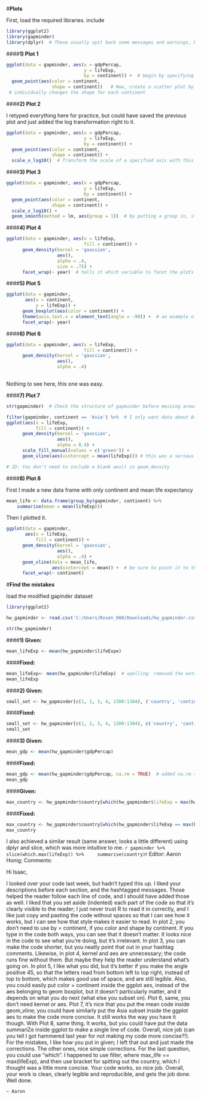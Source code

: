 
#**Plots**

First, load the required libraries. include

```r
library(ggplot2)
library(gapminder)
library(dplyr)  # These usually spit back some messages and warnings, by adding message = FALSE into the above markdown formatting  it suppresses it.
```


####**1) Plot 1**
```r
ggplot(data = gapminder, aes(x = gdpPercap, 
                             y = lifeExp, 
                             by = continent)) +  # begin by specifying dataset, axis, and grouping
  geom_point(aes(color = continent, 
                 shape = continent))   # Now, create a scatter plot by creating a layer. Specify how the variables are displayed on the graph.
 # individually changes the shape for each continent
```
  
####**2) Plot 2**

I retyped everything here for practice, but could have saved the previous plot and just added the log transformation right to it.

```r
ggplot(data = gapminder, aes(x = gdpPercap, 
                             y = lifeExp, 
                             by = continent)) + 
  geom_point(aes(color = continent, 
                 shape = continent)) +
  scale_x_log10()  # Transform the scale of a specified axis with this command. Other transformations can be used instead of log10.
```  
  
####**3) Plot 3**
```r
ggplot(data = gapminder, aes(x = gdpPercap, 
                             y = lifeExp, 
                             by = continent)) + 
  geom_point(aes(color = continent, 
                 shape = continent)) +
  scale_x_log10() +
  geom_smooth(method = lm, aes(group = 1))  # by putting a group in, it's really just specifying not to group by continent. can also just remove by = continent from above.
``` 
  
####**4) Plot 4** 
```r
ggplot(data = gapminder, aes(x = lifeExp, 
                             fill = continent)) +
      geom_density(kernel = 'gaussian', 
                   aes(),
                   alpha = .4, 
                   size = .75) +
      facet_wrap(~ year)  # tells it which variable to facet the plots by. Fun to play with, I made a huge plot faceting by country and a useless one faceting by continent.
```

####**5) Plot 5**
```r
ggplot(data = gapminder, 
       aes(x = continent, 
           y = lifeExp)) +
      geom_boxplot(aes(color = continent)) +
      theme(axis.text.x = element_text(angle = -90)) +  # an example of a layer that adjusts the axis text in more elaborate ways than just size. Still just scratching the surface here, but at least this makes it readable.
      facet_wrap(~ year)
```      
####**6) Plot 6**
```r
ggplot(data = gapminder, aes(x = lifeExp, 
                             fill = continent)) +
      geom_density(kernel = 'gaussian', 
                   aes(), 
                   alpha = .4)
                
```
Nothing to see here, this one was easy.

####**7) Plot 7**
```r
str(gapminder)  # Check the structure of gapminder before messing around too much with dplyr, just to get your head on straight
```

```r
filter(gapminder, continent == 'Asia') %>%  # I only want data about Asia so it's safe to filter out everything else
ggplot(aes(x = lifeExp, 
           fill = continent)) +
      geom_density(kernel = 'gaussian', 
                   aes(), 
                   alpha = 0.4) +
      scale_fill_manual(values = c('green')) +
      geom_vline(aes(xintercept = mean(lifeExp))) # this was a serious pain, I had trouble finding a concise write up on geom_vline. After an hour struggle, I realized I had mispelled xintercept, woops.

# JD: You don't need to include a blank aes() in geom_density
```
      
    
####**8) Plot 8**

First I made a new data frame with only continent and mean life expectancy

```r
mean_life <- data.frame(group_by(gapminder, continent) %>%  
    summarise(mean = mean(lifeExp)))
```
Then I plotted it.

```r
ggplot(data = gapminder, 
       aes(x = lifeExp, 
           fill = continent)) +              
      geom_density(kernel = 'gaussian', 
                   aes(), 
                   alpha = .4) +
      geom_vline(data = mean_life, 
                 aes(xintercept = mean)) +  # be sure to point it to the new data table here. I almost confused myself by having the column named mean, is there a standard protocol about not naming things the same as a function?
      facet_wrap(~ continent) 
```      
      
      
      
#**Find the mistakes**

load the modified gapinder dataset

```r
library(ggplot2)

hw_gapminder <- read.csv('C:/Users/Rosen_000/Downloads/hw_gapminder.csv')

str(hw_gapminder)
```

####**1) Given:**

```r
mean_lifeExp <- mean(hw_gapminder$lifeExpe)
```

####**Fixed:**
    
```r
mean_lifeExp<- mean(hw_gapminder$lifeExp)  # spelling: removed the extra "e" at the end 
mean_lifeExp
```

####**2) Given:**

```r
small_set <- hw_gapminder[c(1, 2, 3, 4, 1300:1304), ('country', 'continent', 'year')]
```

####**Fixed:**
```r
small_set <- hw_gapminder[c(1, 2, 3, 4, 1300:1304), c('country', 'continent', 'year')]  # syntax: added a "c" before the list of columns to include
small_set
```

####**3) Given:** 
```r
mean_gdp <- mean(hw_gapminder$gdpPercap)
```
####**Fixed:**
```r
mean_gdp <- mean(hw_gapminder$gdpPercap, na.rm = TRUE)  # added na.rm = TRUE, allowing to calculate the mean even though there was some missing data or something in there.
mean_gdp
```
####**Given:**
```r
max_country <- hw_gapminder$country[which(hw_gapminder$lifeExp = max(hw_gapminder$lifeExp))]
```

####**Fixed:**
```r
max_country <- hw_gapminder$country[which(hw_gapminder$lifeExp == max(hw_gapminder$lifeExp))] # syntax: Needed an extra "=", although it generated a sligthly different result than the one on the website; mine showed levels. 
max_country
```
I also achieved a similar result (same answer, looks a little different) using dplyr and slice, which was more intuitive to me.
```r
gapminder %>%
    slice(which.max(lifeExp)) %>%
    summarise(country)
```r

 
Editor: Aaron Honig;
Comments:

Hi Isaac,

  I looked over your code last week, but hadn’t typed this up.  I liked your descriptions before each section, and the hashtagged messages.  Those helped the reader follow each line of code, and I should have added those as well.  I liked that you set aside (indented) each part of the code so that it’s clearly visible to the reader; I just never trust R to read it in correctly, and I like just copy and pasting the code without spaces so that I can see how it works, but I can see how that style makes it easier to read. 
     In plot 2, you don’t need to use by = continent, if you color and shape by continent.  If you type in the code both ways, you can see that it doesn’t matter.  It looks nice in the code to see what you’re doing, but it’s irrelevant.  In plot 3, you can make the code shorter, but you neatly point that out in your hashtag comments. Likewise, in plot 4, kernel and aes are unnecessary; the code runs fine without them.  But maybe they help the reader understand what’s going on. In plot 5, I like what you did, but it’s better if you make the angle positive 45, so that the letters read from bottom left to top right, instead of top to bottom, which makes good use of space, and are still legible.  Also, you could easily put color = continent inside the ggplot aes, instead of the aes belonging to geom boxplot, but it doesn’t particularly matter, and it depends on what you do next (what else you subset on).  Plot 6, same, you don’t need kernel or aes.  Plot 7, it’s nice that you put the mean code inside geom_vline; you could have similarly put the Asia subset inside the ggplot aes to make the code more concise.  It still works the way you have it though. 
With Plot 8, same thing.  It works, but you could have put the data summariZe inside ggplot to make a single line of code.  Overall, nice job (can you tell I got hammered last year for not making my code more concise?!). 
	For the mistakes, I like how you put in given; I left that out and just made the corrections.  The other ones, nice simple corrections.  For the last question, you could use “which”.  I happened to use filter, where max_life == max(lifeExp), and then use bracket for spitting out the country, which I thought was a little more concise.  Your code works, so nice job.  Overall, your work is clean, clearly legible and reproducible, and gets the job done.  Well done. 

    — Aaron


